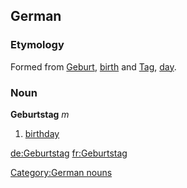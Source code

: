 ==German==
===Etymology===
Formed from [[Geburt]], [[birth]] and [[Tag]], [[day]].

===Noun===
'''Geburtstag''' ''m''

# [[birthday]]

[[Category:German nouns]]

[[de:Geburtstag]]
[[fr:Geburtstag]]